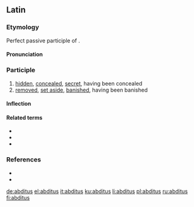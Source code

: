 ==Latin==

===Etymology===
Perfect passive participle of {{m|la|abdō||remove, withdraw, put away}}.

====Pronunciation====
{{a|Classical}} {{IPA|/ˈab.di.tus/|lang=la}}

===Participle===
{{la-perfect participle|abdit}}

# [[hid]]den, [[conceal]]ed, [[secret]], having been concealed
# [[remove]]d, [[set aside]], [[banish]]ed, having been banished

====Inflection====
{{la-decl-1&2|abdit}}

====Related terms====
* {{l|la|abditē}}
* {{l|la|abditīvus}}
* {{l|la|abdō}}

===References===
* {{R:L&S}}
* {{R:Gaffiot}}

[[de:abditus]]
[[el:abditus]]
[[it:abditus]]
[[ku:abditus]]
[[li:abditus]]
[[pl:abditus]]
[[ru:abditus]]
[[fi:abditus]]
